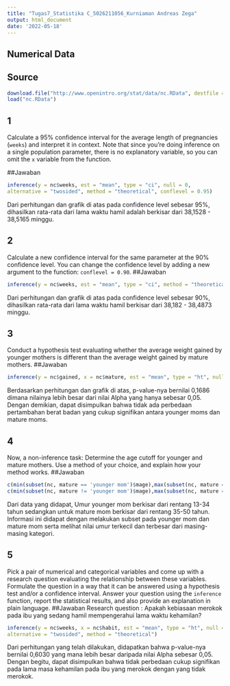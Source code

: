 ---
title: "Tugas7_Statistika C_5026211056_Kurniaman Andreas Zega"
output: html_document
date: '2022-05-18'
---
## Numerical Data
## Source
```{r load-data}
download.file("http://www.openintro.org/stat/data/nc.RData", destfile = "nc.RData")
load("nc.RData")
```
## 1
Calculate a 95% confidence interval for the average length of pregnancies 
(`weeks`) and interpret it in context. Note that since you're doing inference 
on a single population parameter, there is no explanatory variable, so you can
omit the `x` variable from the function.

##Jawaban
```{r 95% confidence level}
inference(y = nc$weeks, est = "mean", type = "ci", null = 0,
alternative = "twosided", method = "theoretical", conflevel = 0.95)
```
Dari perhitungan dan grafik di atas pada confidence level sebesar 95%, dihasilkan rata-rata dari lama waktu hamil adalah berkisar dari 38,1528 - 38,5165 minggu.

## 2
Calculate a new confidence interval for the same parameter at the 90% 
confidence level. You can change the confidence level by adding a new argument to the function: `conflevel = 0.90`.
##Jawaban
```{r 90-conflvl}
inference(y = nc$weeks, est = "mean", type = "ci", method = "theoretical", conflevel = 0.90)
```
Dari perhitungan dan grafik di atas pada confidence level sebesar 90%, dihasilkan rata-rata dari lama waktu hamil berkisar dari 38,182 - 38,4873 minggu.

## 3
Conduct a hypothesis test evaluating whether the average weight gained by 
younger mothers is different than the average weight gained by mature mothers.
##Jawaban
```{r mature young gainedwght}
inference(y = nc$gained, x = nc$mature, est = "mean", type = "ht", null = 0, alternative = "twosided", method = "theoretical")
```
Berdasarkan perhitungan dan grafik di atas, p-value-nya bernilai 0,1686 dimana nilainya lebih besar dari nilai Alpha yang hanya sebesar 0,05. Dengan demikian, dapat disimpulkan bahwa tidak ada perbedaan pertambahan berat badan yang cukup signifikan antara younger moms dan mature moms.

## 4
Now, a non-inference task: Determine the age cutoff for younger and mature 
mothers. Use a method of your choice, and explain how your method works.
##Jawaban
```{r age-cutoff}
c(min(subset(nc, mature == 'younger mom')$mage),max(subset(nc, mature == 'younger mom')$mage))
c(min(subset(nc, mature != 'younger mom')$mage),max(subset(nc, mature == 'mature mom')$mage))
```
Dari data yang didapat, Umur younger mom berkisar dari rentang 13-34 tahun sedangkan untuk mature mom berkisar dari rentang 35-50 tahun. Informasi ini didapat dengan melakukan subset pada younger mom dan mature mom serta melihat nilai umur terkecil dan terbesar dari masing-masing kategori.

## 5
Pick a pair of numerical and categorical variables and come up with a 
research question evaluating the relationship between these variables. 
Formulate the question in a way that it can be answered using a hypothesis test and/or a confidence interval. Answer your question using the `inference` function, report the statistical results, and also provide an explanation in plain language.
##Jawaban
Research question : Apakah kebiasaan merokok pada ibu yang sedang hamil mempengerahui lama waktu kehamilan?
```{r weeks-habit}
inference(y = nc$weeks, x = nc$habit, est = "mean", type = "ht", null = 0,
alternative = "twosided", method = "theoretical")
```
Dari perhitungan yang telah dilakukan, didapatkan bahwa p-value-nya bernilai 0,6030 yang mana lebih besar daripada nilai Alpha sebesar 0,05. Dengan begitu, dapat disimpulkan bahwa tidak perbedaan cukup signifikan pada lama masa kehamilan pada ibu yang merokok dengan yang tidak merokok.

